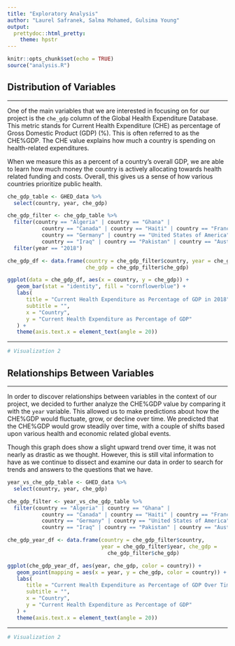 ```yaml
---
title: "Exploratory Analysis"
author: "Laurel Safranek, Salma Mohamed, Gulsima Young"
output:
  prettydoc::html_pretty:
    theme: hpstr
---
```


```r
knitr::opts_chunk$set(echo = TRUE)
source("analysis.R")
```

## Distribution of Variables

---

One of the main variables that we are interested in focusing on for our project
is the `che_gdp` column of the Global Health Expenditure Database. This metric
stands for Current Health Expenditure (CHE) as percentage of Gross Domestic 
Product (GDP) (%). This is often referred to as the CHE%GDP. The CHE value 
explains how much a country is spending on health-related expenditures. 

When we measure this as a percent of a country's overall GDP, we are able to 
learn how much money the country is actively allocating towards health related 
funding and costs. Overall, this gives us a sense of how various countries 
prioritize public health.

```r
che_gdp_table <- GHED_data %>%
  select(country, year, che_gdp)

che_gdp_filter <- che_gdp_table %>%
  filter(country == "Algeria" | country == "Ghana" |
           country == "Canada" | country == "Haiti" | country == "France" | 
           country == "Germany" | country == "United States of America" |
           country == "Iraq" | country == "Pakistan" | country == "Australia") %>%
  filter(year == "2018")

che_gdp_df <- data.frame(country = che_gdp_filter$country, year = che_gdp_filter$year,
                         che_gdp = che_gdp_filter$che_gdp)

ggplot(data = che_gdp_df, aes(x = country, y = che_gdp)) +
   geom_bar(stat = "identity", fill = "cornflowerblue") +
   labs(
      title = "Current Health Expenditure as Percentage of GDP in 2018",
      subtitle = "",
      x = "Country",
      y = "Current Health Expenditure as Percentage of GDP"
   ) +
   theme(axis.text.x = element_text(angle = 20))
```

---

```r
# Visualization 2
```


## Relationships Between Variables

---

In order to discover relationships between variables in the context of our
project, we decided to further analyze the CHE%GDP value by comparing it with
the `year` variable. This allowed us to make predictions about how the CHE%GDP
would fluctuate, grow, or decline over time. We predicted that the CHE%GDP
would grow steadily over time, with a couple of shifts based upon various
health and economic related global events.

Though this graph does show a slight upward trend over time, it was not nearly
as drastic as we thought. However, this is still vital information to have
as we continue to dissect and examine our data in order to search for trends
and answers to the questions that we have.

```r
year_vs_che_gdp_table <- GHED_data %>%
  select(country, year, che_gdp)

che_gdp_filter <- year_vs_che_gdp_table %>%
  filter(country == "Algeria" | country == "Ghana" |
           country == "Canada" | country == "Haiti" | country == "France" | 
           country == "Germany" | country == "United States of America" |
           country == "Iraq" | country == "Pakistan" | country == "Australia")

che_gdp_year_df <- data.frame(country = che_gdp_filter$country, 
                              year = che_gdp_filter$year, che_gdp = 
                                che_gdp_filter$che_gdp)

ggplot(che_gdp_year_df, aes(year, che_gdp, color = country)) +
   geom_point(mapping = aes(x = year, y = che_gdp, color = country)) +
   labs(
      title = "Current Health Expenditure as Percentage of GDP Over Time",
      subtitle = "",
      x = "Country",
      y = "Current Health Expenditure as Percentage of GDP"
   ) +
   theme(axis.text.x = element_text(angle = 20))
```

---

```r
# Visualization 2
```
